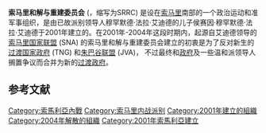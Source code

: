 {{Infobox war faction
|name= 索马里和解与重建委员会
|native_name=
|native_name_lang=
|war= [[索马里内战|索马里内战]]
|image= [[File:Flag_of_Somalia.svg|250px]]
|caption=索马里和解与重建委员会旗帜
|active= 2001年–2004年11月
|ideology= 
|leaders= 侯赛因·穆罕默德·法拉·艾迪德<br>哈桑·穆罕默德·努尔·沙提加杜德<br>穆罕默德·奥马尔·哈贝博·德热
|clans= 索马里南部部族为主
|headquarters= [[摩加迪沙|摩加迪沙]]
|area= 索马里南部和摩加迪沙的一部分
|strength= ？
|partof=？
|previous= [[索马里国家联盟|索马里国家联盟]] (SNA)<br/>拉汉温抵抗军 (RRA)<br/>独立派别的领导人和部族
|next= [[索马里过渡联邦政府|过渡联邦政府]] (TFG)
|allies= [[埃塞俄比亚|埃塞俄比亚]]<br>[[美国|美国]]
|opponents= [[索马里过渡国家政府|过渡国家政府]] (TNG)<br/>[[朱巴谷联盟|朱巴谷联盟]] (JVA)
|battles=
|url=
}}
'''索马里和解与重建委员会''' ({{lang-en|Somalia Reconciliation and Restoration Council }}，缩写为SRRC) 是设在[[索马里|索马里]]南部的一个政治运动和准军事组织，是由已故派别领导人穆罕默德·法拉·艾迪德的儿子侯赛因·穆罕默德·法拉·艾迪德于2001年建立的。在2001年-2004年这段时期内，起源自艾迪德领导的[[索马里国家联盟|索马里国家联盟]] (SNA) 的索马里和解与重建委员会建立的初衷是为了反对新生的[[索马里过渡国家政府|过渡国家政府]] (TNG) 和[[朱巴谷联盟|朱巴谷联盟]] (JVA)， 不过最终和[[索马里过渡国家政府|政府]]及一些温和派领导人搁置争议而合并为新的[[索马里过渡联邦政府|过渡政府]]。

== 参考文献 ==
{{reflist}}

[[Category:索馬利亞內戰|Category:索馬利亞內戰]]
[[Category:索马里内战派别|Category:索马里内战派别]]
[[Category:2001年建立的組織|Category:2001年建立的組織]]
[[Category:2004年解散的組織|Category:2004年解散的組織]]
[[Category:2001年索馬利亞建立|Category:2001年索馬利亞建立]]